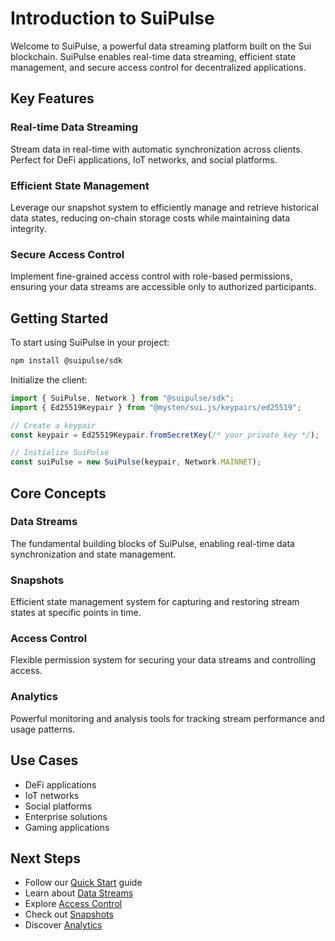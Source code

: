 # Introduction to SuiPulse

Welcome to SuiPulse, a powerful data streaming platform built on the Sui blockchain. SuiPulse enables real-time data streaming, efficient state management, and secure access control for decentralized applications.

## Key Features

### Real-time Data Streaming

Stream data in real-time with automatic synchronization across clients. Perfect for DeFi applications, IoT networks, and social platforms.

### Efficient State Management

Leverage our snapshot system to efficiently manage and retrieve historical data states, reducing on-chain storage costs while maintaining data integrity.

### Secure Access Control

Implement fine-grained access control with role-based permissions, ensuring your data streams are accessible only to authorized participants.

## Getting Started

To start using SuiPulse in your project:

```bash
npm install @suipulse/sdk
```

Initialize the client:

```typescript
import { SuiPulse, Network } from "@suipulse/sdk";
import { Ed25519Keypair } from "@mysten/sui.js/keypairs/ed25519";

// Create a keypair
const keypair = Ed25519Keypair.fromSecretKey(/* your private key */);

// Initialize SuiPulse
const suiPulse = new SuiPulse(keypair, Network.MAINNET);
```

## Core Concepts

### Data Streams

The fundamental building blocks of SuiPulse, enabling real-time data synchronization and state management.

### Snapshots

Efficient state management system for capturing and restoring stream states at specific points in time.

### Access Control

Flexible permission system for securing your data streams and controlling access.

### Analytics

Powerful monitoring and analysis tools for tracking stream performance and usage patterns.

## Use Cases

- DeFi applications
- IoT networks
- Social platforms
- Enterprise solutions
- Gaming applications

## Next Steps

- Follow our [Quick Start](/docs/quick-start) guide
- Learn about [Data Streams](/docs/core-concepts/data-streams)
- Explore [Access Control](/docs/core-concepts/access-control)
- Check out [Snapshots](/docs/core-concepts/snapshots)
- Discover [Analytics](/docs/core-concepts/analytics)
